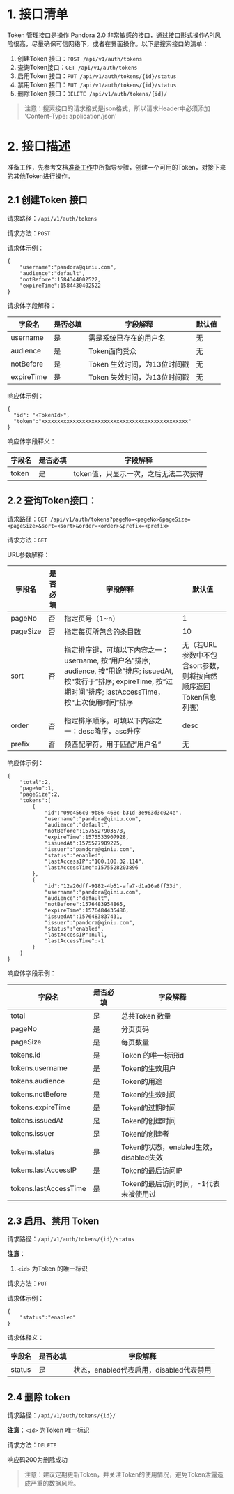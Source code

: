 # 1. 接口清单

Token 管理接口是操作 Pandora 2.0 非常敏感的接口，通过接口形式操作API风险很高，尽量确保可信网络下，或者在界面操作。以下是搜索接口的清单：

1. 创建Token 接口：`POST /api/v1/auth/tokens`
2. 查询Token接口：`GET /api/v1/auth/tokens`
3. 启用Token 接口：`PUT /api/v1/auth/tokens/{id}/status`
4. 禁用Token 接口：`PUT /api/v1/auth/tokens/{id}/status`
5. 删除Token 接口：`DELETE /api/v1/auth/tokens/{id}/`

> 注意：搜索接口的请求格式是json格式，所以请求Header中必须添加 'Content-Type: application/json' 

# 2. 接口描述

准备工作，先参考文档[准备工作](https://developer.qiniu.com/express/api/6468/the-preparatory-work)中所指导步骤，创建一个可用的Token，对接下来的其他Token进行操作。

## 2.1 创建Token 接口

请求路径：`/api/v1/auth/tokens`

请求方法：`POST`

请求体示例：

```
{
	"username":"pandora@qiniu.com",
	"audience":"default",
	"notBefore":1584344002522,
	"expireTime":1584430402522
}
```

请求体字段解释：

| 字段名 | 是否必填 | 字段解释 | 默认值 |
| -------- | -------- | -------- | -------- |    
| username     | 是      | 需是系统已存在的⽤户名 |   无  |
| audience     | 是    | Token面向受众  |    无      |
| notBefore     | 是    | Token 生效时间，为13位时间戳   |    无      |
| expireTime     | 是    | Token 失效时间，为13位时间戳   |    无   |




响应体示例：

```
{
  "id": "<TokenId>",
  "token":"xxxxxxxxxxxxxxxxxxxxxxxxxxxxxxxxxxxxxxxxxxxxxxx"
}
```

响应体字段释义：

| 字段名 | 是否必填 | 字段解释 | 
| -------- | -------- | -------- | 
| token     | 是      | token值，只显示一次，之后无法二次获得  | 



## 2.2 查询Token接口：


请求路径：`GET /api/v1/auth/tokens?pageNo=<pageNo>&pageSize=<pageSize>&sort=<sort>&order=<order>&prefix=<prefix>` 


请求方法：`GET`

URL参数解释：

| 字段名 | 是否必填 | 字段解释 | 默认值 |
| -------- | -------- | -------- | -------- |    
| pageNo     | 否      | 指定⻚号（1~n） |   1  |
| pageSize     | 否    | 指定每⻚所包含的条⽬数  |    10      |
| sort     | 否    |  指定排序键，可填以下内容之⼀：username, 按“⽤户名”排序; audience, 按“⽤途”排序; issuedAt, 按“发⾏于”排序; expireTime, 按“过期时间”排序; lastAccessTime，按“上次使⽤时间”排序  |    无（若URL参数中不包含sort参数，则将按自然顺序返回Token信息列表）   |
| order     | 否    | 指定排序顺序。可填以下内容之⼀：desc降序，asc升序   |    desc   |
| prefix     | 否    | 预匹配字符，⽤于匹配“⽤户名”   |    无   |




响应体示例：

```
{
	"total":2,
	"pageNo":1,
	"pageSize":2,
	"tokens":[
		{
			"id":"09e456c0-9b86-468c-b31d-3e963d3c024e",
			"username":"pandora@qiniu.com",
			"audience":"default",
			"notBefore":1575527903578,
			"expireTime":1575533907928,
			"issuedAt":1575527909225,
			"issuer":"pandora@qiniu.com",
			"status":"enabled",
			"lastAccessIP":"100.100.32.114",
			"lastAccessTime":1575528203896
		},
		{
			"id":"12a20dff-9182-4b51-afa7-d1a16a8ff33d",
			"username":"pandora@qiniu.com",
			"audience":"default",
			"notBefore":1576483954865,
			"expireTime":1576484435486,
			"issuedAt":1576483837431,
			"issuer":"pandora@qiniu.com",
			"status":"enabled",
			"lastAccessIP":null,
			"lastAccessTime":-1
		}
	]
}
```


响应体字段示例：

| 字段名 | 是否必填 | 字段解释 | 
| -------- | -------- | -------- | 
| total     | 是      | 总共Token 数量  | 
| pageNo     | 是      | 分页页码  | 
| pageSize     | 是      | 每页数量  | 
| tokens.id     | 是      |  Token 的唯一标识id | 
| tokens.username     | 是      | Token的生效用户  | 
| tokens.audience     | 是      | Token的用途  | 
| tokens.notBefore     | 是      | Token的生效时间  | 
| tokens.expireTime     | 是      | Token的过期时间  | 
| tokens.issuedAt     | 是      | Token的创建时间  | 
| tokens.issuer     | 是      | Token的创建者  | 
| tokens.status     | 是      | Token的状态，enabled生效，disabled失效  | 
| tokens.lastAccessIP     | 是      | Token的最后访问IP  | 
| tokens.lastAccessTime     | 是      | Token的最后访问时间，-1代表未被使用过  | 



## 2.3 启用、禁用 Token  


请求路径：`/api/v1/auth/tokens/{id}/status` 

**注意**：

1. `<id>` 为Token 的唯一标识

请求方法：`PUT`

请求体示例：

```
{
	"status":"enabled"
}
```

请求体释义：


| 字段名 | 是否必填 | 字段解释 | 
| -------- | -------- | -------- | 
| status     | 是      |  状态，enabled代表启用，disabled代表禁用  | 




## 2.4 删除 token

请求路径：`/api/v1/auth/tokens/{id}/`

**注意**：`<id>` 为Token 唯一标识

请求方法：`DELETE`

响应码200为删除成功



> 注意：建议定期更新Token，并关注Token的使用情况，避免Token泄露造成严重的数据风险。